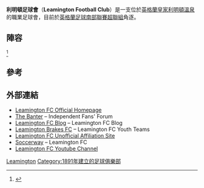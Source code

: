 {{Infobox football club
| clubname    = 利明頓
| image       = 
| fullname    = Leamington Football Club
| nickname    = The Brakes
| founded     = {{start date and years ago|1891|df=yes}}<ref>{{Cite web |url=http://banter.cv31.co.uk/showthread.php?14529-Leamington-Town-History&p=193770&posted=1#post193724 |title=存档副本 |access-date=2016-08-04 |archive-url=https://web.archive.org/web/20160416081118/http://banter.cv31.co.uk/showthread.php?14529-Leamington-Town-History&p=193770&posted=1#post193724 |archive-date=2016-04-16 |dead-url=yes }}</ref>)
| ground      = New Windmill Ground (The [[Phillips_66|Phillips 66]] Community Stadium),<ref>{{Cite web |url=http://www.leamingtonfc.co.uk/index.php/news/1927-leamington-football-club-announces-new-partnership-with-phillips-66 |title=Leamington FC website article on name change |accessdate=2016-08-04 |archive-date=2016-01-31 |archive-url=https://web.archive.org/web/20160131211405/http://www.leamingtonfc.co.uk/index.php/news/1927-leamington-football-club-announces-new-partnership-with-phillips-66 |dead-url=no }}</ref> Whitnash
| capacity    = 3,000
| chairman    = Jim Scott
| manager     = Paul Holleran
| league   = {{English football updater|Leamingt}}
| season   = {{English football updater|Leamingt2}}
| position = {{English football updater|Leamingt3}}
| website     = http://www.leamingtonfc.co.uk 
<!-- Home kit -->
| kit_alt1    = Gold shirts with black trim, black shorts, gold socks
| pattern_la1 = _blackshoulders 
| pattern_b1  = _blackshoulders
| pattern_ra1 = _blackshoulders
| pattern_so1 = 
| leftarm1    = FFD700
| body1       = FFD700
| rightarm1   = FFD700
| shorts1     = 000000
| socks1      = FFD700
<!-- Away kit -->
| pattern_b2  = _yellowshoulders
| pattern_ra2 = _yellowshoulders 
| pattern_la2 = _yellowshoulders 
| leftarm2    = 4169E1
| body2       = 4169E1
| rightarm2   = 4169E1
| shorts2     = 4169E1
| socks2      = 4169E1
}}

'''利明頓足球會'''（'''Leamington Football Club'''）是一支位於[[英格蘭|英格蘭]][[皇家利明頓溫泉|皇家利明頓溫泉]]的職業足球會，目前於[[英格蘭足球南部聯賽超聯組|英格蘭足球南部聯賽超聯組]]角逐。

==陣容==
{{updated|2016年3月26日}}<ref>{{Cite web |url=http://www.leamingtonfc.co.uk/index.php/team/1st-team/squad |title=Squad |accessdate=2016-08-04 |archive-date=2015-03-06 |archive-url=https://web.archive.org/web/20150306104853/http://www.leamingtonfc.co.uk/index.php/team/1st-team/squad |dead-url=no }}</ref>
{{football squad start}}
{{football squad player | no=   | nat=England          | pos=GK | name=Tony Breeden}}
{{football squad player | no=   | nat=England          | pos=GK | name=Eddie Caviezel Cox }}
{{football squad player | no=   | nat=England          | pos=DF | name=Ben George}}
{{football squad player | no=   | nat=England          | pos=DF | name=Connor Gudger}}
{{football squad player | no=   | nat=England          | pos=DF | name=James Mace}}
{{football squad player | no=   | nat=England          | pos=DF | name=Jamie Tank}}
{{football squad player | no=   | nat=England          | pos=DF | name=Jamie Hood}}
{{football squad player | no=   | nat=England          | pos=DF | name=James Fry }}    
{{football squad player | no=   | nat=England   
| pos = MF | name=[[Richard_Taundry|Richard Taundry]]}}
{{football squad player | no=   | nat=England          | pos=MF | name=Ross Oulton }}
{{football squad player | no=   | nat=England          | pos=MF | name=[[Rob_Ogleby|Rob Ogleby]]}}
{{football squad player | no=   | nat=England          | pos=MF | name=Jack Edwards}}
{{football squad player | no=   | nat=England          | pos=MF | name=Joe Magunda}}
{{football squad player | no=   | nat=England          | pos=MF | name=Joe Halsall}}
{{football squad player | no=   | nat=England          | pos=MF | name=Lee Chilton}}
{{football squad player | no=   | nat=England          |         
pos=MF | name=Callum Gittings}}
{{football squad player | no=   | nat=England          |  
| pos=FW | name=Lee Moore}}
{{football squad player | no=   | nat=England          | pos=FW | name=[[Ben_Mackey|Ben Mackey]]}}
{{football squad player | no=   | nat=England          | pos=FW | name=Will Green}}
{{football squad player | no=   | nat=England          | pos=FW | name=[[Courtney_Baker-Richardson|Courtney Baker-Richardson]]}}
{{football squad player | no=   | nat=England          | pos=FW | name=Daniel Dubidat}}
{{football squad player | no=   | nat=England          | 
pos=FW | name=[[Sam_Austin_(footballer)|Sam Austin (footballer)]]}} 
{{football squad end}}

== 參考 ==
{{Reflist}}

== 外部連結 ==
*[http://www.leamingtonfc.co.uk/ Leamington FC Official Homepage]{{Wayback|url=http://www.leamingtonfc.co.uk/ |date=20160726211459 }}
*[https://web.archive.org/web/20090228063624/http://banter.cv31.co.uk/ The Banter] – Independent Fans' Forum
*[https://web.archive.org/web/20080420090511/http://www.negativesoundinstitute.com/lfc/ Leamington FC Blog] – Leamington FC Blog
*[https://web.archive.org/web/20080705025101/http://www.leamingtonbrakesfc.com/ Leamington Brakes FC] – Leamington FC Youth Teams
*[http://www.leamingtonfc.blogspot.com/ Leamington FC Unofficial Affiliation Site]{{Wayback|url=http://www.leamingtonfc.blogspot.com/ |date=20161014054806 }}
*[http://uk.soccerway.com/teams/england/leamington-fc/6047/ Soccerway ]{{Wayback|url=http://uk.soccerway.com/teams/england/leamington-fc/6047/ |date=20160407212221 }} – Leamington FC
*[https://www.youtube.com/channel/UC0EdSBJ_aJuwdhn6Y6eCDog/ Leamington FC Youtube Channel ]{{Wayback|url=https://www.youtube.com/channel/UC0EdSBJ_aJuwdhn6Y6eCDog/ |date=20160808011545 }}
{{Royal Leamington Spa}}
{{Southern League}}

[[Category:華威郡足球會|Leamington]]
[[Category:1891年建立的足球俱樂部|Category:1891年建立的足球俱樂部]]